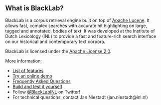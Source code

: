 == What is BlackLab? ==

BlackLab is a corpus retrieval engine built on top of [http://lucene.apache.org/ Apache Lucene]. It allows fast, complex searches with accurate hit highlighting on large, tagged and annotated, bodies of text. It was developed at the Institute of Dutch Lexicology (INL) to provide a fast and feature-rich search
interface on our historical and contemporary text corpora.

BlackLab is licensed under the [http://www.apache.org/licenses/LICENSE-2.0 Apache License 2.0].

More information:

* [https://github.com/INL/BlackLab/wiki/Features List of features]
* [https://github.com/INL/BlackLab/wiki/Try-BlackLab-online Try an online demo]
* [https://github.com/INL/BlackLab/wiki/Frequently-Asked-Questions Frequently Asked Questions]
* [https://github.com/INL/BlackLab/wiki/Building-and-testing-BlackLab Build and test it yourself]
* Follow [https://twitter.com/BlackLabINL @BlackLabINL] on Twitter!
* For technical questions, contact Jan Niestadt (jan.niestadt@inl.nl)
